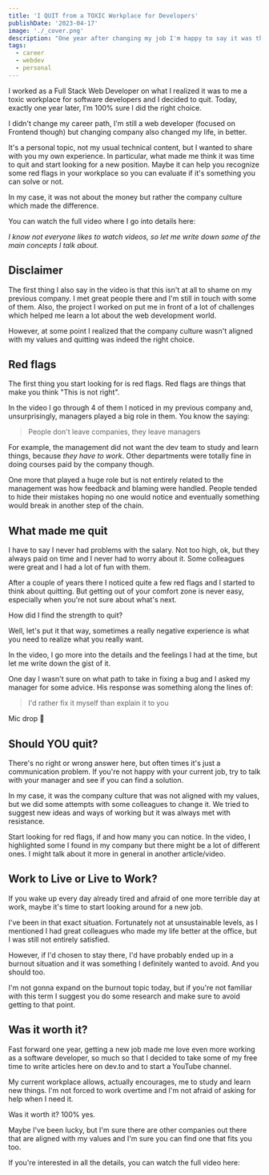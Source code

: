 ```yaml
---
title: 'I QUIT from a TOXIC Workplace for Developers'
publishDate: '2023-04-17'
image: './_cover.png'
description: "One year after changing my job I'm happy to say it was the right choice"
tags:
  - career
  - webdev
  - personal
---
```



I worked as a Full Stack Web Developer on what I realized it was to me a toxic workplace for software developers and I decided to quit. Today, exactly one year later, I’m 100% sure I did the right choice.

I didn't change my career path, I'm still a web developer (focused on Frontend though) but changing company also changed my life, in better.

It's a personal topic, not my usual technical content, but I wanted to share with you my own experience. In particular, what made me think it was time to quit and start looking for a new position. Maybe it can help you recognize some red flags in your workplace so you can evaluate if it's something you can solve or not.

In my case, it was not about the money but rather the company culture which made the difference.

You can watch the full video where I go into details here:

<YouTube id="R0hPCgPvFuc" />

_I know not everyone likes to watch videos, so let me write down some of the main concepts I talk about._

## Disclaimer

The first thing I also say in the video is that this isn't at all to shame on my previous company. I met great people there and I'm still in touch with some of them. Also, the project I worked on put me in front of a lot of challenges which helped me learn a lot about the web development world.

However, at some point I realized that the company culture wasn't aligned with my values and quitting was indeed the right choice.

## Red flags

The first thing you start looking for is red flags. Red flags are things that make you think "This is not right".

In the video I go through 4 of them I noticed in my previous company and, unsurprisingly, managers played a big role in them. You know the saying:

> People don't leave companies, they leave managers

For example, the management did not want the dev team to study and learn things, because _they have to work_. Other departments were totally fine in doing courses paid by the company though.

One more that played a huge role but is not entirely related to the management was how feedback and blaming were handled. People tended to hide their mistakes hoping no one would notice and eventually something would break in another step of the chain.

## What made me quit

I have to say I never had problems with the salary. Not too high, ok, but they always paid on time and I never had to worry about it. Some colleagues were great and I had a lot of fun with them.

After a couple of years there I noticed quite a few red flags and I started to think about quitting. But getting out of your comfort zone is never easy, especially when you're not sure about what's next.

How did I find the strength to quit?

Well, let's put it that way, sometimes a really negative experience is what you need to realize what you really want.

In the video, I go more into the details and the feelings I had at the time, but let me write down the gist of it.

One day I wasn't sure on what path to take in fixing a bug and I asked my manager for some advice. His response was something along the lines of:

> I'd rather fix it myself than explain it to you

Mic drop 🎤

## Should YOU quit?

There's no right or wrong answer here, but often times it's just a communication problem. If you're not happy with your current job, try to talk with your manager and see if you can find a solution.

In my case, it was the company culture that was not aligned with my values, but we did some attempts with some colleagues to change it. We tried to suggest new ideas and ways of working but it was always met with resistance.

Start looking for red flags, if and how many you can notice. In the video, I highlighted some I found in my company but there might be a lot of different ones. I might talk about it more in general in another article/video.

## Work to Live or Live to Work?

If you wake up every day already tired and afraid of one more terrible day at work, maybe it's time to start looking around for a new job.

I've been in that exact situation. Fortunately not at unsustainable levels, as I mentioned I had great colleagues who made my life better at the office, but I was still not entirely satisfied.

However, if I'd chosen to stay there, I'd have probably ended up in a burnout situation and it was something I definitely wanted to avoid. And you should too.

I'm not gonna expand on the burnout topic today, but if you're not familiar with this term I suggest you do some research and make sure to avoid getting to that point.

## Was it worth it?

Fast forward one year, getting a new job made me love even more working as a software developer, so much so that I decided to take some of my free time to write articles here on dev.to and to start a YouTube channel.

My current workplace allows, actually encourages, me to study and learn new things. I'm not forced to work overtime and I'm not afraid of asking for help when I need it.

Was it worth it? 100% yes.

Maybe I've been lucky, but I'm sure there are other companies out there that are aligned with my values and I'm sure you can find one that fits you too.

If you're interested in all the details, you can watch the full video here:

<YouTube id="R0hPCgPvFuc" />
